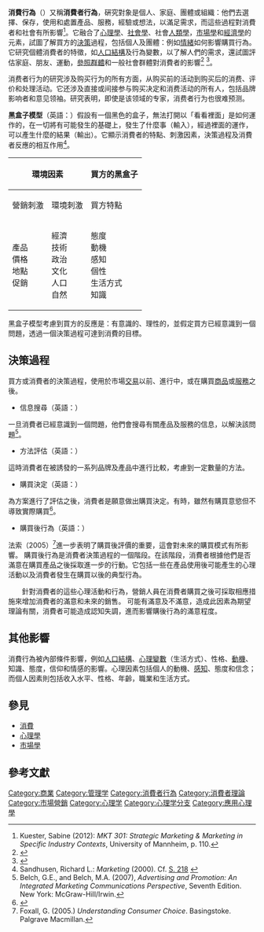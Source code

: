 {{Psychology}}
'''消費行為'''（{{lang-en|Consumer Behavior}}）又稱'''消費者行為'''，硏究對象是個人、家庭、團體或組織：他們去選擇、保存，使用和處置產品、服務，經驗或想法，以滿足需求，而這些過程對消費者和社會有所影響<ref>Kuester, Sabine (2012): ''MKT 301: Strategic Marketing & Marketing in Specific Industry Contexts'', University of Mannheim, p. 110.</ref>。它融合了[[心理學|心理學]]、[[社會學|社會學]]、社會[[人類學|人類學]]，[[市場學|市場學]]和[[經濟學|經濟學]]的元素，試圖了解買方的[[決策|決策]]過程，包括個人及團體：例如[[情緒|情緒]]如何影響購買行為。它研究個體消費者的特徵，如[[人口結構|人口結構]]及行為變數，以了解人們的需求，還試圖評估家庭、朋友、運動，[[參照群體|參照群體]]和一般社會群體對消費者的影響<ref>{{cite book|author=Lynn R. Kahle, Angeline G. Close|title=Consumer Behavior Knowledge for Effective Sports and Event Marketing|year=2011|location=New York|publisher=Routledge|isbn=978-0-415-87358-1}}</ref> <ref>{{cite book|author=Elizabeth A. Minton, Lynn R. Khale|title=Belief Systems, Religion, and Behavioral Economics|year=2014|location=New York|publisher=Business Expert Press LLC|isbn=978-1-60649-704-3}}</ref>。

消费者行为的研究涉及购买行为的所有方面，从购买前的活动到购买后的消费、评价和处理活动。它还涉及直接或间接参与购买决定和消费活动的所有人，包括品牌影响者和意见领袖。研究表明，即使是该领域的专家，消费者行为也很难预测。

'''黑盒子模型'''（英語：{{lang|en|Black box model}}）假設有一個黑色的盒子，無法打開以「看看裡面」是如何運作的，在一切將有可能發生的基礎上，發生了什麼事（輸入），經過裡面的運作，可以產生什麼的結果（輸出）。它顯示消費者的特點、刺激因素，決策過程及消費者反應的相互作用<ref name="sandhusen218">Sandhusen, Richard L.: ''Marketing'' (2000). Cf. [http://books.google.com/books?id=8qlKaIq0AccC&printsec=frontcover#PPA218,M1 S. 218] {{Wayback|url=http://books.google.com/books?id=8qlKaIq0AccC&printsec=frontcover#PPA218,M1 |date=20200729172653 }}</ref>。

{| class="wikitable"
|-
! colspan="2" | 環境因素
! colspan="2" | 買方的黑盒子
! rowspan="2" | 買方的反應
|-
! 營銷刺激
! 環境刺激
! 買方特點
! 決策過程
|-
| 產品<br> 價格<br> 地點<br> 促銷
| 經濟<br> 技術<br> 政治<br> 文化 <br> 人口 <br> 自然
| 態度<br> 動機<br> 感知<br> 個性<br> 生活方式<br> 知識
| 問題識別<br> 訊息搜尋<br> 方法評估<br> 購買決定<br> 購買後行為
| 產品選擇<br> 品牌選擇<br> 零售商選擇<br> 購買時間<br> 購買數量
|}

黑盒子模型考慮到買方的反應是：有意識的、理性的，並假定買方已經意識到一個問題，透過一個決策過程可達到消費的目標。

==決策過程==
買方或消費者的決策過程，使用於市場[[交易|交易]]以前、進行中，或在購買[[商品|商品]]或[[服務|服務]]之後。
*信息搜尋（英語：{{lang|en|Information search}}）
一旦消費者已經意識到一個問題，他們會搜尋有關產品及服務的信息，以解決該問題<ref>Belch, G.E., and Belch, M.A. (2007), ''Advertising and Promotion: An Integrated Marketing Communications Perspective'', Seventh Edition. New York: McGraw-Hill/Irwin.</ref>。

*方法評估（英語：{{lang|en|Alternative evaluation}}）
這時消費者在被誘發的一系列品牌及產品中進行比較，考慮到一定數量的方法。

*購買決定（英語：{{lang|en|Purchase decision}}）
為方案進行了評估之後，消費者是願意做出購買決定。有時，雖然有購買意慾但不導致實際購買<ref>{{cite book|author=Lynn R. Kahle, Pierre Valette-Florence|title=Marketplace Lifestyles in an Age of Social Media|year=2012|location=New York|publisher=M.E. Sharpe, Inc.|isbn=978-0-7656-2561-8}}</ref>。

*購買後行為（英語：{{lang|en|Post-purchase behavior}}）
法索（2005）<ref>Foxall, G. (2005.) ''Understanding Consumer Choice''. Basingstoke. Palgrave Macmillan.</ref>進一步表明了購買後評價的重要，這會對未來的購買模式有所影響。
購買後行為是消費者決策過程的一個階段。在該階段，消費者根據他們是否滿意在購買產品之後採取進一步的行動。它包括一些在產品使用後可能產生的心理活動以及消費者發生在購買以後的典型行為。

　　針對消費者的這些心理活動和行為，營銷人員在消費者購買之後可採取相應措施來增加消費者的滿意和未來的銷售。
可能有滿意及不滿意，造成此因素為期望理論有關，消費者可能造成認知失調，進而影響購後行為的滿意程度。

==其他影響==
消費行為被內部條件影響，例如[[人口結構|人口結構]]、[[心理變數|心理變數]]（生活方式）、性格、[[動機|動機]]、知識、態度，信仰和情感的影響。心理因素包括個人的動機、[[感知|感知]]、態度和信念；而個人因素則包括收入水平、性格、年齡，職業和生活方式。

==參見==
*[[消費|消費]]
*[[心理學|心理學]]
*[[市場學|市場學]]

==參考文獻==
{{reflist}}
{{心理學}}
[[Category:商業|Category:商業]]
[[Category:管理学|Category:管理学]]
[[Category:消費者行為|Category:消費者行為]]
[[Category:消費者理論|Category:消費者理論]]
[[Category:市場營銷|Category:市場營銷]]
[[Category:心理学|Category:心理学]]
[[Category:心理学分支|Category:心理学分支]]
[[Category:應用心理學|Category:應用心理學]]